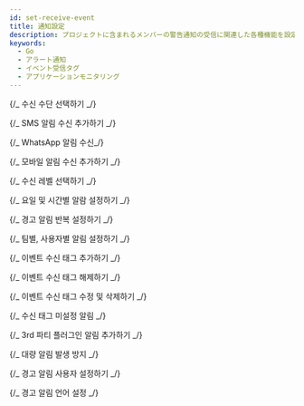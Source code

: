 ```yaml
---
id: set-receive-event
title: 通知設定
description: プロジェクトに含まれるメンバーの警告通知の受信に関連した各種機能を設定できます。
keywords:
  - Go
  - アラート通知
  - イベント受信タグ
  - アプリケーションモニタリング
---
```



<Setreceiveeventdescription />

{/_ 수신 수단 선택하기 _/}

<Setreceiveeventselectmethod />

{/_ SMS 알림 수신 추가하기 _/}

<Setreceiveeventsms />

{/_ WhatsApp 알림 수신_/}

<Setreceiveeventwhatsapp />

{/_ 모바일 알림 수신 추가하기 _/}

<Setreceiveeventmobile />

{/_ 수신 레벨 선택하기 _/}

<Setreceiveeventlevel />

{/_ 요일 및 시간별 알람 설정하기 _/}

<Setreceiveeventdaytime />

{/_ 경고 알림 반복 설정하기 _/}

<Setreceiveeventrepeatenotice />

{/_ 팀별, 사용자별 알림 설정하기 _/}

<Setreceiveeventsettag />

{/_ 이벤트 수신 태그 추가하기 _/}

<Setreceiveeventaddtag />

{/_ 이벤트 수신 태그 해제하기 _/}

<Setreceiveeventdisabletag />

{/_ 이벤트 수신 태그 수정 및 삭제하기 _/}

<Setreceiveeventmodifytag />

{/_ 수신 태그 미설정 알림 _/}

<Setreceiveeventnotsettagnoti />

{/_ 3rd 파티 플러그인 알림 추가하기 _/}

<Setreceiveevent3rdparty />

{/_ 대량 알림 발생 방지 _/}

<Setreceiveeventstopmassevent />

{/_ 경고 알림 사용자 설정하기 _/}

<Setreceiveeventmodifyprofile />

{/_ 경고 알림 언어 설정 _/}

<Setreceiveeventchangelanguage />
